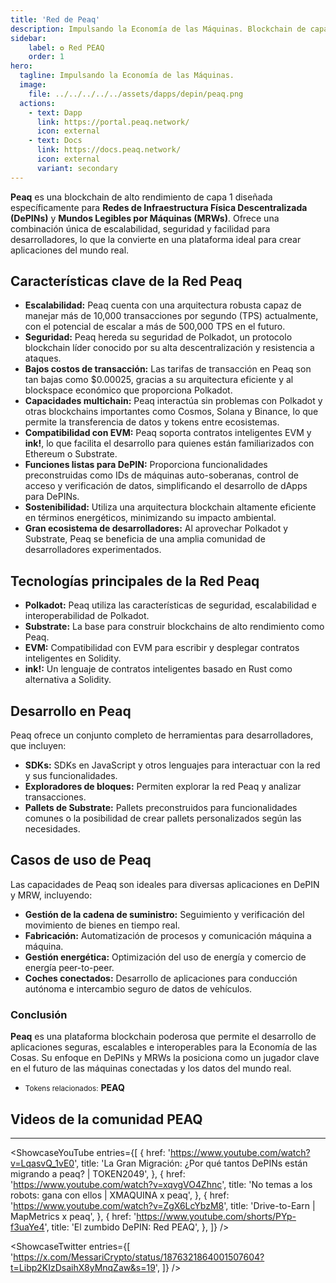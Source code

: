 ```yaml
---
title: 'Red de Peaq'
description: Impulsando la Economía de las Máquinas. Blockchain de capa 1 para todas las cosas reales. Hogar de DePIN, Machine RWA y Machine DeFi.
sidebar:
    label: ✪ Red PEAQ
    order: 1
hero:
  tagline: Impulsando la Economía de las Máquinas.
  image: 
    file: ../../../../../assets/dapps/depin/peaq.png
  actions:
    - text: Dapp
      link: https://portal.peaq.network/
      icon: external
    - text: Docs
      link: https://docs.peaq.network/
      icon: external
      variant: secondary
---
```



**Peaq** es una blockchain de alto rendimiento de capa 1 diseñada específicamente para **Redes de Infraestructura Física Descentralizada (DePINs)** y **Mundos Legibles por Máquinas (MRWs)**. Ofrece una combinación única de escalabilidad, seguridad y facilidad para desarrolladores, lo que la convierte en una plataforma ideal para crear aplicaciones del mundo real.

## Características clave de la Red Peaq
- **Escalabilidad:** Peaq cuenta con una arquitectura robusta capaz de manejar más de 10,000 transacciones por segundo (TPS) actualmente, con el potencial de escalar a más de 500,000 TPS en el futuro.
- **Seguridad:** Peaq hereda su seguridad de Polkadot, un protocolo blockchain líder conocido por su alta descentralización y resistencia a ataques.
- **Bajos costos de transacción:** Las tarifas de transacción en Peaq son tan bajas como $0.00025, gracias a su arquitectura eficiente y al blockspace económico que proporciona Polkadot.
- **Capacidades multichain:** Peaq interactúa sin problemas con Polkadot y otras blockchains importantes como Cosmos, Solana y Binance, lo que permite la transferencia de datos y tokens entre ecosistemas.
- **Compatibilidad con EVM:** Peaq soporta contratos inteligentes EVM y **ink!**, lo que facilita el desarrollo para quienes están familiarizados con Ethereum o Substrate.
- **Funciones listas para DePIN:** Proporciona funcionalidades preconstruidas como IDs de máquinas auto-soberanas, control de acceso y verificación de datos, simplificando el desarrollo de dApps para DePINs.
- **Sostenibilidad:** Utiliza una arquitectura blockchain altamente eficiente en términos energéticos, minimizando su impacto ambiental.
- **Gran ecosistema de desarrolladores:** Al aprovechar Polkadot y Substrate, Peaq se beneficia de una amplia comunidad de desarrolladores experimentados.

## Tecnologías principales de la Red Peaq
- **Polkadot:** Peaq utiliza las características de seguridad, escalabilidad e interoperabilidad de Polkadot.
- **Substrate:** La base para construir blockchains de alto rendimiento como Peaq.
- **EVM:** Compatibilidad con EVM para escribir y desplegar contratos inteligentes en Solidity.
- **ink!:** Un lenguaje de contratos inteligentes basado en Rust como alternativa a Solidity.

## Desarrollo en Peaq
Peaq ofrece un conjunto completo de herramientas para desarrolladores, que incluyen:
- **SDKs:** SDKs en JavaScript y otros lenguajes para interactuar con la red y sus funcionalidades.
- **Exploradores de bloques:** Permiten explorar la red Peaq y analizar transacciones.
- **Pallets de Substrate:** Pallets preconstruidos para funcionalidades comunes o la posibilidad de crear pallets personalizados según las necesidades.

## Casos de uso de Peaq
Las capacidades de Peaq son ideales para diversas aplicaciones en DePIN y MRW, incluyendo:
- **Gestión de la cadena de suministro:** Seguimiento y verificación del movimiento de bienes en tiempo real.
- **Fabricación:** Automatización de procesos y comunicación máquina a máquina.
- **Gestión energética:** Optimización del uso de energía y comercio de energía peer-to-peer.
- **Coches conectados:** Desarrollo de aplicaciones para conducción autónoma e intercambio seguro de datos de vehículos.

### Conclusión
**Peaq** es una plataforma blockchain poderosa que permite el desarrollo de aplicaciones seguras, escalables e interoperables para la Economía de las Cosas. Su enfoque en DePINs y MRWs la posiciona como un jugador clave en el futuro de las máquinas conectadas y los datos del mundo real.

- <small>Tokens relacionados:</small> **PEAQ**

## Videos de la comunidad PEAQ
------------
<ShowcaseYouTube
  entries={[
    {
      href: 'https://www.youtube.com/watch?v=LqasvQ_1vE0',
      title: 'La Gran Migración: ¿Por qué tantos DePINs están migrando a peaq? | TOKEN2049',
    },
        {
      href: 'https://www.youtube.com/watch?v=xqvgVO4Zhnc',
      title: 'No temas a los robots: gana con ellos | XMAQUINA x peaq',
    },
        {
      href: 'https://www.youtube.com/watch?v=ZgX6LcYbzM8',
      title: 'Drive-to-Earn | MapMetrics x peaq',
    },
        {
      href: 'https://www.youtube.com/shorts/PYp-f3uaYe4',
      title: 'El zumbido DePIN: Red PEAQ',
    },
  ]} />

<ShowcaseTwitter
  entries={[
    'https://x.com/MessariCrypto/status/1876321864001507604?t=Libp2KIzDsaihX8yMnqZaw&s=19',
  ]}
/>

<script async src="https://platform.twitter.com/widgets.js" charset="utf-8"></script>
